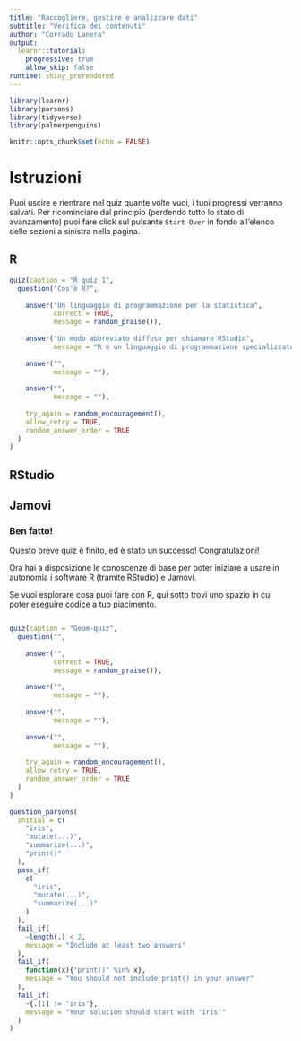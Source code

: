 ```yaml
---
title: "Raccogliere, gestire e analizzare dati"
subtitle: "Verifica dei contenuti"
author: "Corrado Lanera"
output:
  learnr::tutorial:
    progressive: true
    allow_skip: false
runtime: shiny_prerendered
---
```


```r
library(learnr)
library(parsons)
library(tidyverse)
library(palmerpenguins)

knitr::opts_chunk$set(echo = FALSE)
```


# Istruzioni

Puoi uscire e rientrare nel quiz quante volte vuoi, i tuoi progressi 
verranno salvati. Per ricominciare dal principio (perdendo tutto lo 
stato di avanzamento) puoi fare click sul pulsante `Start Over` in 
fondo all'elenco delle sezioni a sinistra nella pagina.

## R

```r
quiz(caption = "R quiz 1",
  question("Cos'è R?",
           
    answer("Un linguaggio di programmazione per la statistica",
           correct = TRUE,
           message = random_praise()),
    
    answer("Un modo abbreviato diffuso per chiamare RStudio",
           message = "R è un linguaggio di programmazione specializzato per analisi statistiche e di dati. RStudio è invece un ambiente di lavoro per operare agilmente con R"),
    
    answer("",
           message = ""),
    
    answer("",
           message = ""),
    
    try_again = random_encouragement(),
    allow_retry = TRUE,
    random_answer_order = TRUE
  )
)
```

## RStudio

## Jamovi


### Ben fatto! {data-allow-skip=TRUE}

Questo breve quiz è finito, ed è stato un successo!
Congratulazioni!

Ora hai a disposizione le conoscenze di base per poter iniziare a usare
in autonomia i software R (tramite RStudio) e Jamovi.

Se vuoi esplorare cosa puoi fare con R, qui sotto trovi uno spazio in 
cui poter eseguire codice a tuo piacimento. 

```r


```










```r
quiz(caption = "Geom-quiz",
  question("",
           
    answer("",
           correct = TRUE,
           message = random_praise()),
    
    answer("",
           message = ""),
    
    answer("",
           message = ""),
    
    answer("",
           message = ""),
    
    try_again = random_encouragement(),
    allow_retry = TRUE,
    random_answer_order = TRUE
  )
)
```



```r
question_parsons(
  initial = c(
    "iris",
    "mutate(...)",
    "summarize(...)",
    "print()"
  ),
  pass_if(
    c(
      "iris",
      "mutate(...)",
      "summarize(...)"
    )
  ),
  fail_if(
    ~length(.) < 2,
    message = "Include at least two answers"
  ),
  fail_if(
    function(x){"print()" %in% x},
    message = "You should not include print() in your answer"
  ),
  fail_if(
    ~{.[1] != "iris"},
    message = "Your solution should start with 'iris'"
  )
)
```


